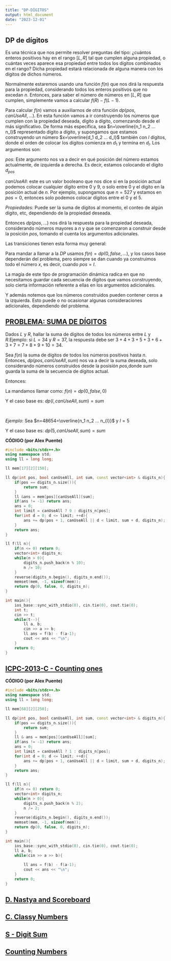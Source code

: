```yaml
---
title: "DP-DÍGITOS"
output: html_document
date: "2023-12-01"
---
```


## DP de dígitos

Es una técnica que nos permite resolver preguntas del tipo: ¿cuántos enteros positivos hay en el rango $[L,R]$ tal que cumplen alguna propiedad, o cuántas veces aparece esa propiedad entre todos los dígitos combinados en el rango? Dicha propiedad estará relacionada de alguna manera con los dígitos de dichos números.

Normalmente estaremos usando una función $f(n)$ que nos dirá la respuesta para la propiedad, considerando todos los enteros positivos que no excedan $n$. Entonces, para saber el número de números en $[L,R]$ que cumplen, simplemente vamos a calcular $f(R)-f(L-1)$.

Para calcular $f(n)$ vamos a auxiliarnos de otra función $dp(pos,canUseAll,...)$. En esta función vamos a ir construyendo los números que cumplen con la propiedad deseada, dígito a dígito, comenzando desde el más significativo. De forma más específica, sea $n=\overline{n_1 n_2 ... n_l}$ representado dígito a dígito, y supongamos que estamos construyendo un número $x=\overline{d_1 d_2 ... d_l}$ también con $l$ dígitos, donde el orden de colocar los dígitos comienza en $d_1$ y termina en $d_l$. Los argumentos son:

$pos:$ Este argumento nos va a decir en qué posición del número estamos actualmente, de izquierda a derecha. Es decir, estamos colocando el dígito $d_{pos}$

$canUseAll:$ este es un valor booleano que nos dice si en la posición actual podemos colocar cualquier dígito entre $0$ y $9$, o solo entre $0$ y el dígito en la posición actual de $n$. Por ejemplo, supongamos que $n=527$ y estamos en $pos=0$, entonces solo podemos colocar dígitos entre el $0$ y el $5$.  

$Propiedades:$ Puede ser la suma de dígitos al momento,
el conteo de algún dígito, etc, dependiendo de la propiedad deseada.

Entonces $dp(pos,...)$ nos dirá la respuesta para la propiedad 
deseada, considerando números mayores a $n$ y que se comenzaron
a construir desde la posición $pos$, tomando el cuenta los argumentos adicionales.

Las transiciones tienen esta forma muy general:



\begin{equation*}

limit = 
\begin{cases}
 9  & si  & canUseAll== true\\
n_{pos} & si & canUseAll==false
\end{cases}
\end{equation*}

\begin{equation*}
dp(pos,canUseAll,...)= \sum_{d=0}^{limit}dp(pos+1,canUseAll \hspace{3mm} || \hspace{3mm} d<limit, ...)
\end{equation*}

Para mandar a llamar a la $DP$ usamos $f(n)=dp(0,false,...)$, y los casos base dependerán del problema, pero siempre se dan cuando ya construimos todo el número $x$, es decir, cuando $pos=l$.

La magia de este tipo de programación dinámica radica en 
que no necesitamos guardar cada secuencia de dígitos que vamos construyendo, solo cierta información referente a ellas en los argumentos adicionales.

Y además notemos que los números construidos pueden contener ceros a la izquierda. Esto puede o no ocasionar algunas consideraciones adicionales, dependiendo del problema.

## [PROBLEMA: SUMA DE DÍGITOS](https://www.spoj.com/problems/PR003004/)

Dados $L$ y $R$, hallar la suma de dígitos de todos los números entre $L$ y $R$.Ejemplo: si 
 $L=34$ y $R=37$, la respuesta debe ser $3+4+3+5+3+6+3+7=7+8+9+10=34$.

Sea $f(n)$ la suma de dígitos de todos los números positivos hasta $n$. Entonces, $dp(pos,canUseAll,sum)$ nos va a decir la suma deseada, solo considerando números construidos desde la posisión $pos$,donde $sum$ guarda la suma de la secuencia de dígitos actual.

Entonces:

\begin{equation*}
dp(pos,canUseAll,sum)= \sum_{d=0}^{limit}dp(pos+1,canUseAll \hspace{3mm}  || \hspace{3mm} d<limit, sum+d)
\end{equation*}
La mandamos llamar como: $f(n)=dp(0,false,0)$

Y el caso base es: $dp(l,canUseAll,sum)=sum$

<br>

$Ejemplo:$
Sea $n=48654=\overline{n_1 n_2 ... n_{l}}$  y $l=5$

\begin{equation*}

limit = 
\begin{cases}
 9  & si  & canUseAll== true\\
n_{pos} & si & canUseAll==false
\end{cases}
\end{equation*}

\begin{equation*}
dp(0,false,0)= \sum_{d=0}^{4}dp(1,false \hspace{3mm}  || \hspace{3mm} d<4, sum+d)
\end{equation*}

Y el caso base es: $dp(5,canUseAll,sum)=sum$



<div class="collapsed code-title" type="button" data-toggle="collapse" data-target="#codeExample1" aria-expanded="false" aria-controls="collapseTwo">
<!-- title -->
<i class="fas fa-caret-right"></i> 
<p class="title"><b>CÓDIGO (por Alex Puente)</b></p>
</div>
<div id="codeExample1" class="collapse">

```c++
#include <bits/stdc++.h>
using namespace std;
using ll = long long;

ll mem[17][2][150];

ll dp(int pos, bool canUseAll, int sum, const vector<int> & digits_n){
	if(pos == digits_n.size()){
		return sum;
	}
	ll &ans = mem[pos][canUseAll][sum];
	if(ans != -1) return ans;
	ans = 0;
	int limit = canUseAll ? 9 : digits_n[pos];
	for(int d = 0; d <= limit; ++d){
		ans += dp(pos + 1, canUseAll || d < limit, sum + d, digits_n);
	}
	return ans;
}

ll f(ll n){
	if(n <= 0) return 0;
	vector<int> digits_n;
	while(n > 0){
		digits_n.push_back(n % 10);
		n /= 10;
	}
	reverse(digits_n.begin(), digits_n.end());
	memset(mem, -1, sizeof(mem));
	return dp(0, false, 0, digits_n);
}

int main(){
	ios_base::sync_with_stdio(0), cin.tie(0), cout.tie(0);
	int t;
	cin >> t;
	while(t--){
		ll a, b;
		cin >> a >> b;
		ll ans = f(b) - f(a-1);
		cout << ans << "\n";
	}
	return 0;
}
```
</div>

## [ICPC-2013-C - Counting ones](https://matcomgrader.com/problem/9306/counting-ones/)
<div class="collapsed code-title" type="button" data-toggle="collapse" data-target="#codeExample2" aria-expanded="false" aria-controls="collapseTwo">
<!-- title -->
<i class="fas fa-caret-right"></i> 
<p class="title"><b>CÓDIGO (por Alex Puente)</b></p>
</div>
<div id="codeExample2" class="collapse">

```c++
#include <bits/stdc++.h>
using namespace std;
using ll = long long;

ll mem[68][2][250];

ll dp(int pos, bool canUseAll, int sum, const vector<int> & digits_n){
	if(pos == digits_n.size()){
		return sum;
	}
	ll & ans = mem[pos][canUseAll][sum];
	if(ans != -1) return ans;
	ans = 0;
	int limit = canUseAll ? 1 : digits_n[pos];
	for(int d = 0; d <= limit; ++d){
		ans += dp(pos + 1, canUseAll || d < limit, sum + d, digits_n);
	}
	return ans;
}

ll f(ll n){
	if(n <= 0) return 0;
	vector<int> digits_n;
	while(n > 0){
		digits_n.push_back(n % 2);
		n /= 2;
	}
	reverse(digits_n.begin(), digits_n.end());
	memset(mem, -1, sizeof(mem));
	return dp(0, false, 0, digits_n);
}

int main(){
	ios_base::sync_with_stdio(0), cin.tie(0), cout.tie(0);
	ll a, b;
	while(cin >> a >> b){		
	
		ll ans = f(b) - f(a-1);
		cout << ans << "\n";
	}
	return 0;
}
```
</div>
## [D. Nastya and Scoreboard](https://codeforces.com/contest/1341/problem/D)
## [C. Classy Numbers](https://codeforces.com/contest/1036/problem/C)
## [S - Digit Sum](https://atcoder.jp/contests/dp/tasks/dp_s)
## [Counting Numbers](https://cses.fi/problemset/task/2220)
